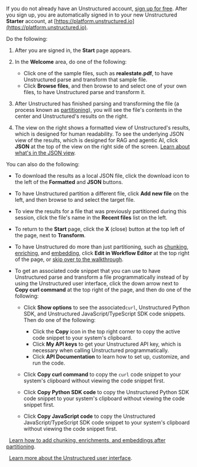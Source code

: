 If you do not already have an Unstructured account, [sign up for free](https://unstructured.io/?modal=try-for-free).
After you sign up, you are automatically signed in to your new Unstructured **Starter** account, at [https://platform.unstructured.io](https://platform.unstructured.io).

Do the following:

1. After you are signed in, the **Start** page appears.
2. In the **Welcome** area, do one of the following:

   - Click one of the sample files, such as **realestate.pdf**, to have Unstructured parse and transform that sample file.
   - Click **Browse files**, and then browse to and select one of your own files, to have Unstructured parse and transform it.

3. After Unstructured has finished parsing and transforming the file (a process known as 
   [partitioning](/ui/partitioning)), you will see the file's contents in the 
   center and Unstructured's results on the right. 
4. The view on the right shows a formatted view of Unstructured's results, which is designed for human 
   readability. To see the underlying JSON view of the results, which is designed for RAG and agentic AI, 
   click **JSON** at the top of the view on the right side of the screen. 
   [Learn about what's in the JSON view](/ui/document-elements).

You can also do the following:

- To download the results as a local JSON file, click the download icon to the left of the **Formatted** and **JSON** buttons.
- To have Unstructured partition a different file, click **Add new file** on the left, and then browse to and select the target file.
- To view the results for a file that was previously partitioned during this session, click the file's name in the **Recent files** list on the left.
- To return to the **Start** page, click the **X** (close) button at the top left of the page, next to **Transform**.
- To have Unstructured do more than just partitioning, such as 
  [chunking](/ui/chunking), 
  [enriching](/ui/enriching/overview), 
  and [embedding](/ui/embedding), 
  click **Edit in Workflow Editor** at the top right of the page, or [skip over to the walkthrough](/ui/walkthrough).
- To get an associated code snippet that you can use to have Unstructured parse and transform a file programmatically instead of by using the Unstructured user interface, 
  click the down arrow next to **Copy curl command** at the top right of the page, and then do one of the following:

  - Click **Show options** to see the associated`curl`, Unstructured Python SDK, and Unstructured JavaScript/TypeScript SDK code snippets. Then do one of the following:

    - Click the **Copy** icon in the top right corner to copy the active code snippet to your system's clipboard.
    - Click **My API keys** to get your Unstructured API key, which is necessary when calling Unstructured programmatically.
    - Click **API Documentation** to learn how to set up, customize, and run the code.

  - Click **Copy curl command** to copy the `curl` code snippet to your system's clipboard without viewing the code snippet first.
  - Click **Copy Python SDK code** to copy the Unstructured Python SDK code snippet to your system's clipboard without viewing the code snippet first.
  - Click **Copy JavaScript code** to copy the Unstructured JavaScript/TypeScript SDK code snippet to your system's clipboard without viewing the code snippet first.

<Icon icon="arrow-up" />&nbsp;&nbsp;[Learn how to add chunking, enrichments, and embeddings after partitioning](/ui/walkthrough).

<Icon icon="person-chalkboard" />&nbsp;&nbsp;[Learn more about the Unstructured user interface](/ui/overview).